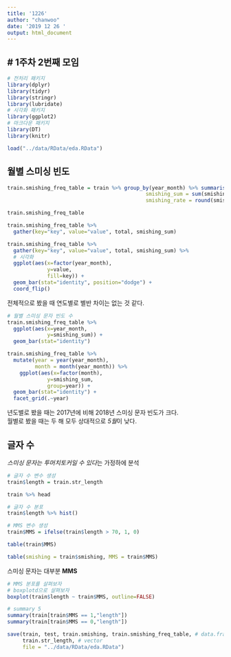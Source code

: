 ```yaml
---
title: '1226'
author: "chanwoo"
date: '2019 12 26 '
output: html_document
---
```


# 1주차 2번째 모임
- 
```r
# 전처리 패키지
library(dplyr)
library(tidyr)
library(stringr)
library(lubridate)
# 시각화 패키지
library(ggplot2)
# 마크다운 패키지
library(DT)
library(knitr)

load("../data/RData/eda.RData")
```

## 월별 스미싱 빈도
```r
train.smishing_freq_table = train %>% group_by(year_month) %>% summarise(total = n(),
                                             smishing_sum = sum(smishing),
                                             smishing_rate = round(smishing_sum/total,2))

train.smishing_freq_table
```

```r
train.smishing_freq_table %>% 
  gather(key="key", value="value", total, smishing_sum) 

train.smishing_freq_table %>% 
  gather(key="key", value="value", total, smishing_sum) %>% 
  # 시각화
  ggplot(aes(x=factor(year_month),
             y=value,
             fill=key)) +
  geom_bar(stat="identity", position="dodge") +
  coord_flip()
```
  
전체적으로 봤을 때 연도별로 별반 차이는 없는 것 같다.

```r
# 월별 스미싱 문자 빈도 수
train.smishing_freq_table %>%
  ggplot(aes(x=year_month,
             y=smishing_sum)) +
  geom_bar(stat="identity")

train.smishing_freq_table %>% 
  mutate(year = year(year_month),
         month = month(year_month)) %>%
    ggplot(aes(x=factor(month),
             y=smishing_sum,
             group=year)) +
  geom_bar(stat="identity") +
  facet_grid(.~year)
```
  
년도별로 봤을 때는 2017년에 비해 2018년 스미싱 문자 빈도가 크다.  
월별로 봤을 때는 두 해 모두 상대적으로 *5월*이 낮다.  


## 글자 수
*스미싱 문자는 투머치토커일 수 있다*는 가정하에 분석  

```r
# 글자 수 변수 생성
train$length = train.str_length

train %>% head

# 글자 수 분포
train$length %>% hist()

# MMS 변수 생성
train$MMS = ifelse(train$length > 70, 1, 0)

table(train$MMS)

table(smishing = train$smishing, MMS = train$MMS)
```

스미싱 문자는 대부분 **MMS**  




```r
# MMS 분포를 살펴보자
# boxplotd으로 살펴보자
boxplot(train$length ~ train$MMS, outline=FALSE)

# summary 5
summary(train[train$MMS == 1,"length"])
summary(train[train$MMS == 0,"length"])
```

```r
save(train, test, train.smishing, train.smishing_freq_table, # data.frame
     train.str_length, # vector
     file = "../data/RData/eda.RData")
```

